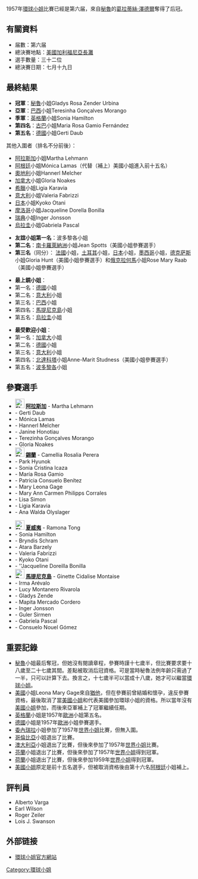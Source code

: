 1957年[[環球小姐|環球小姐]]比賽已經是第六届，來自[[秘魯|秘魯]]的[[葛拉蒂絲·澤德爾|葛拉蒂絲·澤德爾]]奪得了后冠。

== 有關資料 ==
*届數：第六届
*總決賽地點：[[美國|美國]][[加利福尼亞|加利福尼亞]][[長灘|長灘]]
*選手數量：三十二位
*總決賽日期：七月十九日

== 最終結果 ==
*'''冠軍'''：[[秘魯|秘魯]]小姐Gladys Rosa Zender Urbina
*'''亞軍'''：[[巴西|巴西]]小姐Teresinha Gonçalves Morango
*'''季軍'''：[[英格蘭|英格蘭]]小姐Sonia Hamilton 
*'''第四名'''：[[古巴|古巴]]小姐Maria Rosa Gamio Fernández
*'''第五名'''：[[德國|德國]]小姐Gerti Daub

其他入圍者（排名不分前後）：
*[[阿拉斯加|阿拉斯加]]小姐Martha Lehmann
*[[阿根廷|阿根廷]]小姐Mónica Lamas（代替（補上）美國小姐進入前十五名）
*[[奧地利|奧地利]]小姐Hannerl Melcher 
*[[加拿大|加拿大]]小姐Gloria Noakes 
*[[希臘|希臘]]小姐Ligia Karavia
*[[意大利|意大利]]小姐Valeria Fabrizzi
*[[日本|日本]]小姐Kyoko Otani
*[[摩洛哥|摩洛哥]]小姐Jacqueline Dorella Bonilla
*[[瑞典|瑞典]]小姐Inger Jonsson
*[[烏拉圭|烏拉圭]]小姐Gabriela Pascal

*'''友誼小姐第一名'''：波多黎各小姐
*'''第二名'''：[[南卡羅萊納洲|南卡羅萊納洲]]小姐Jean Spotts（美國小姐參賽選手）
*'''第三名'''（同分）： [[法國|法國]]小姐，[[土耳其|土耳其]]小姐，[[日本|日本]]小姐，[[墨西哥|墨西哥]]小姐，[[德克萨斯|德克萨斯]]小姐Gloria Hunt（美國小姐參賽選手）和[[俄克拉何馬|俄克拉何馬]]小姐Rose Mary Raab（美國小姐參賽選手）

*'''最上鏡小姐'''：
*第一名：[[德國|德國]]小姐
*第二名：[[意大利|意大利]]小姐
*第三名：[[巴西|巴西]]小姐
*第四名：[[馬提尼克島|馬提尼克島]]小姐
*第五名：[[烏拉圭|烏拉圭]]小姐

*'''最受歡迎小姐'''：
*第一名：[[加拿大|加拿大]]小姐
*第二名：[[德國|德國]]小姐
*第三名：[[意大利|意大利]]小姐
*第四名：[[北達科塔|北達科塔]]小姐Anne-Marit Studness（美國小姐參賽選手）
*第五名：[[波多黎各|波多黎各]]小姐

== 參賽選手 ==

{{col-begin}}
{{col-2}}
*'''[[File:Flag_of_Alaska.svg|25px]] [[阿拉斯加|阿拉斯加]]''' - Martha Lehmann
*'''{{DEU}}''' - Gerti Daub
*'''{{ARG}}''' - Mónica Lamas 
*'''{{AUT}}''' - Hannerl Melcher 
*'''{{BEL}}''' - Janine Honotiau
*'''{{BRA}}''' - Terezinha Gonçalves Morango
*'''{{CAN|1957-1965}}''' - Gloria Noakes 
*'''[[File:Flag_of_Ceylon.svg|25px]] [[錫蘭|錫蘭]]''' - Camellia Rosalia Perera
*'''{{KOR}}''' - Park Hyunok
*'''{{CRI}}''' - Sonia Cristina Icaza
*'''{{CUB}}''' - María Rosa Gamio 
*'''{{ECU}}''' - Patricia Consuelo Benítez
*'''{{USA}}''' - Mary Leona Gage 
*'''{{PHL}}''' - Mary Ann Carmen Philipps Corrales
*'''{{FRA}}''' - Lisa Simon
*'''{{GRC|1828-1978}}''' - Ligia Karavia 
*'''{{GTM}}''' - Ana Walda Olyslager
{{col-2}}
*'''[[File:Flag_of_Hawaii.svg|25px]] [[夏威夷|夏威夷]]''' - Ramona Tong
*'''{{ENG}}''' - Sonia Hamilton 
*'''{{ISL}}''' - Bryndis Schram
*'''{{ISR}}''' - Atara Barzely
*'''{{ITA}}''' - Valeria Fabrizzi 
*'''{{JPN}}''' - Kyoko Otani 
*'''{{MAR}}''' - ''Jacqueline Doreilla Bonilla 
*'''[[File:Drapeau_aux_serpents_de_la_Martinique.svg|25px]] [[馬提尼克島|馬提尼克島]] ''' - Ginette Cidalise Montaise
*'''{{MEX}}''' - Irma Arévalo
*'''{{PRY}}''' - Lucy Montanero Rivarola
*'''{{PER}}''' - Gladys Zende
*'''{{PRI}}''' - Mapita Mercado Cordero 
*'''{{SWE}}''' - Inger Jonsson 
*'''{{TUR}}''' - Guler Sirmen
*'''{{URY}}''' - Gabriela Pascal 
*'''{{VEN}}''' - Consuelo Nouel Gómez
{{col-end}}

== 重要記錄 ==
*[[秘魯|秘魯]]小姐最后奪冠，但她沒有閱讀章程，參賽時謹十七歲半，但比賽要求要十八歲至二十七歲其間。差點被取消后冠資格。可是當時秘魯法例年齡只需過了一半，只可以計算下去。換言之，十七歲半可以當成十八歲，她才可以繼當[[環球小姐|環球小姐]]。
*[[美國|美國]]小姐Leona Mary Gage來自[[猶他|猶他]]，但在參賽前曾結婚和懷孕，違反參賽資格，最後取消了當[[美國小姐|美國小姐]]和代表美國參加環球小姐的資格。所以當年沒有[[美國小姐|美國小姐]]參加，而後來亞軍補上了冠軍繼續任期。
*[[英格蘭|英格蘭]]小姐是1957年[[歐洲|歐洲]]小姐第五名。
*[[德國|德國]]小姐是1957年[[歐洲|歐洲]]小姐參賽選手。
*[[委內瑞拉|委內瑞拉]]小姐參加了1957年[[世界小姐|世界小姐]]比賽，但無入圍。
*[[哥倫比亞|哥倫比亞]]小姐退出了比賽。
*[[澳大利亞|澳大利亞]]小姐退出了比賽，但後來參加了1957年[[世界小姐|世界小姐]]比賽。
*[[芬蘭|芬蘭]]小姐退出了比賽，但後來參加了1957年[[世界小姐|世界小姐]]得到冠軍。
*[[荷蘭|荷蘭]]小姐退出了比賽，但後來參加1959年[[世界小姐|世界小姐]]得到冠軍。
*[[美國小姐|美國小姐]]原定是前十五名選手，但被取消資格後由第十六名[[阿根廷|阿根廷]]小姐補上。

== 評判員 ==
*Alberto Varga
*Earl Wilson
*Roger Zeiler
*Lois J. Swanson

== 外部链接 ==

* [http://www.missuniverse.com 環球小姐官方網站]{{Wayback|url=http://www.missuniverse.com/ |date=20110225132231 }}

{{Miss Universe}}

[[Category:環球小姐|Category:環球小姐]]